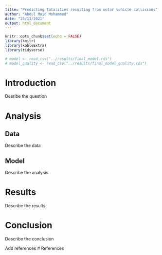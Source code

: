 ```yaml
---
title: "Predicting fatalities resulting from motor vehicle collisions"
author: "Abdul Moid Mohammed"
date: "25/11/2021"
output: html_document
---
```


```r
knitr::opts_chunk$set(echo = FALSE)
library(knitr)
library(kableExtra)
library(tidyverse)
```

```r
# model <- read_csv("../results/final_model.rds")
# model_quality <- read_csv("../results/final_model_quality.rds")
```

# Introduction
Desribe the question

# Analysis
## Data
Describe the data

## Model
Describe the analysis

# Results
Describe the results

# Conclusion
Describe the conclusion

Add references
# References
